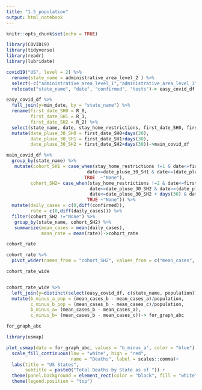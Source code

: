 ```yaml
---
title: "1.5_population"
output: html_notebook
---
```


```r
knitr::opts_chunk$set(echo = TRUE)
```

```r
library(COVID19)
library(tidyverse)
library(readr)
library(lubridate)
```


```r
covid19("US", level = 2) %>%
  rename(state_name = administrative_area_level_2 ) %>% 
  select(-c("administrative_area_level_1","administrative_area_level_3","latitude","longitude","currency", "administrative_area_level_1")) %>% 
  relocate("state_name", "date", "confirmed", "tests")-> easy_covid_df
```



```r
easy_covid_df %>% 
  full_join(y=min_date, by = "state_name") %>% 
  rename(first_date_SH0 = R_0,
         first_date_SH1 = R_1,
         first_date_SH2 = R_2) %>% 
  select(state_name, date, stay_home_restrictions, first_date_SH0, first_date_SH1, first_date_SH2, confirmed, deaths, population) %>%
  mutate(date_pluse_30_SH0 = first_date_SH0+days(30),
         date_pluse_30_SH1 = first_date_SH1+days(30),
         date_pluse_30_SH2 = first_date_SH2+days(30))->main_covid_df
```

```r
main_covid_df %>%   
  group_by(state_name) %>% 
   mutate(cohort_SH1 = case_when(stay_home_restrictions !=1 & date<=first_date_SH1 & date>=(first_date_SH1-days(14))~"a",
                              date<=date_pluse_30_SH1 & date>=(date_pluse_30_SH1-days(14))~"b",
                             TRUE  ~"None"),
         cohort_SH2= case_when(stay_home_restrictions !=2 & date<=first_date_SH2 & date>=(first_date_SH2-days(14))~"a",
                               date<=date_pluse_30_SH2 & date>=(date_pluse_30_SH2-days(14))~"b",
                               date<=date_pluse_30_SH2 + days(30) & date>=(date_pluse_30_SH2 + days(16))~"c",
                              TRUE ~"None")) %>% 
  mutate(daily_cases = c(0,diff(confirmed)),
         rate = c(0,diff(daily_cases))) %>% 
  filter(cohort_SH2 !="None") %>% 
   group_by(state_name, cohort_SH2) %>%
   summarize(mean_cases = mean(daily_cases),
             mean_rate = mean(rate))->cohort_rate

cohort_rate
```

```r
cohort_rate %>% 
  pivot_wider(names_from = "cohort_SH2", values_from = c("mean_cases", "mean_rate")) ->cohort_rate_wide

cohort_rate_wide


cohort_rate_wide %>% 
  left_join(y=distinct(select(easy_covid_df, c(state_name, population))), by ="state_name") %>% 
  mutate(b_minus_a_pop = (mean_cases_b - mean_cases_a)/population,
         c_minus_b_pop = (mean_cases_b - mean_cases_c)/population,
         b_minus_a= (mean_cases_b - mean_cases_a),
         c_minus_b= (mean_cases_b - mean_cases_c))-> for_graph_abc 

for_graph_abc
```



```r
library(usmap)

plot_usmap(data = for_graph_abc, values = "b_minus_a", color = "blue") + 
  scale_fill_continuous(low = "white", high = "red", 
                        name = "Deaths", label = scales::comma)+
  labs(title = "US States",
       subtitle = paste0("Total Deaths by State as of ")) + 
  theme(panel.background = element_rect(color = "black", fill = "white")) +
  theme(legend.position = "top")
```

```r

```


